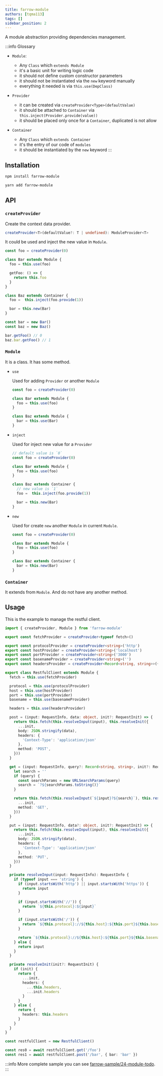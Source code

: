 ```yaml
---
title: farrow-module
authors: [tqma113]
tags: []
sidebar_position: 2
---
```



A module abstraction providing dependencies management.

:::info Glossary
- `Module`:

  - Any `Class` which `extends Module`
  - it's a basic unit for writing logic code
  - it should not define custom constructor parameters
  - it should not be instantiated via the `new` keyword manually
  - everything it needed is via `this.use(DepClass)`

- `Provider`

  - it can be created via `createProvider<Type>(defaultValue)`
  - it should be attached to `Container` via `this.inject(Provider.provide(value))`
  - it should be placed only once for a `Container`, duplicated is not allow

- `Container`

  - Any `Class` which `extends Container`
  - it's the entry of our code of `modules`
  - it should be instantiated by the `new` keyword
:::

## Installation

<Tabs groupId="package-tool">
<TabItem value="npm" label="npm">

```bash
npm install farrow-module
```

</TabItem>
<TabItem value="yarn" label="Yarn" default>

```bash
yarn add farrow-module
```

</TabItem>
</Tabs>

## API

### `createProvider`

Create the context data provider.

```ts
createProvider<T>(defaultValue?: T | undefined): ModuleProvider<T>
```

It could be used and inject the new value in `Module`.

```ts
const foo = createProvider(0)

class Bar extends Module {
  foo = this.use(foo)

  getFoo: () => {
    return this.foo
  }
}

class Baz extends Container {
  foo =  this.inject(foo.provide(1))

  bar = this.new(Bar)
}

const bar = new Bar()
const baz = new Baz()

bar.getFoo() // 0
baz.bar.getFoo() // 1
```

### `Module`

It is a class. It has some method.

* `use`

  Used for adding `Provider` or another `Module`

  ```ts
  const foo = createProvider(0)

  class Bar extends Module {
    foo = this.use(foo)
  }

  class Baz extends Module {
    bar = this.use(Bar)
  }
  ```

* `inject`

  Used for inject new value for a `Provider`

  ```ts
  // default value is `0`
  const foo = createProvider(0)

  class Bar extends Module {
    foo = this.use(foo)
  }

  class Baz extends Container {
    // new value is `1`
    foo =  this.inject(foo.provide(1))

    bar = this.new(Bar)
  }
  ```

* `new`

  Used for create `new` another `Module` in current `Module`.

  ```ts
  const foo = createProvider(0)

  class Bar extends Module {
    foo = this.use(foo)
  }

  class Baz extends Container {
    bar = this.new(Bar)
  }
  ```

### `Container`

It extends from `Module`. And do not have any another method.

## Usage

This is the example to manage the restful client.

```ts
import { createProvider, Module } from 'farrow-module'

export const fetchProvider = createProvider<typeof fetch>()

export const protocolProvider = createProvider<string>('http')
export const hostProvider = createProvider<string>('localhost')
export const portProvider = createProvider<string>('3000')
export const basenameProvider = createProvider<string>('')
export const headersProvider = createProvider<Record<string, string>>({})

export class RestfulClient extends Module {
  fetch = this.use(fetchProvider)

  protocol = this.use(protocolProvider)
  host = this.use(hostProvider)
  port = this.use(portProvider)
  basename = this.use(basenameProvider)

  headers = this.use(headersProvider)

  post = (input: RequestInfo, data: object, init?: RequestInit) => {
    return this.fetch(this.resolveInput(input), this.resolveInit({
      ...init,
      body: JSON.stringify(data),
      headers: {
        'Context-Type': 'application/json'
      },
      method: 'POST',
    }))
  }

  get = (input: RequestInfo, query?: Record<string, string>, init?: RequestInit) => {
    let search = ''
    if (query) {
      const searchParams = new URLSearchParams(query)
      search = `?${searchParams.toString()}`
    }

    return this.fetch(this.resolveInput(`${input}?${search}`), this.resolveInit({
      ...init,
      method: 'GET',
    }))
  }

  put = (input: RequestInfo, data?: object, init?: RequestInit) => {
    return this.fetch(this.resolveInput(input), this.resolveInit({
      ...init,
      body: JSON.stringify(data),
      headers: {
        'Context-Type': 'application/json'
      },
      method: 'PUT',
    }))
  }

  private resolveInput(input: RequestInfo): RequestInfo {
    if (typeof input === 'string') {
      if (input.startsWith('http') || input.startsWith('https')) {
        return input
      }

      if (input.startsWith('//')) {
        return `${this.protocol}:${input}`
      }

      if (input.startsWith('/')) {
        return `${this.protocol}://${this.host}:${this.port}${this.basename}${input}`
      }

      return `${this.protocol}://${this.host}:${this.port}${this.basename}/${input}`
    } else {
      return input
    }
  }

  private resolveInit(init?: RequestInit) {
    if (init) {
      return {
        ...init,
        headers: {
          ...this.headers,
          ...init.headers
        }
      }
    } else {
      return {
        headers: this.headers
      }
    }
  }
}

const restfulClient = new RestfulClient()

const res0 = await restfulClient.get('/foo')
const res1 = await restfulClient.post('/bar', { bar: 'bar' })
```

:::info
More complete sample you can see [farrow-sample/24-module-todo](https://github.com/tqma113/farrow-sample/tree/main/samples/24-module-todo).
:::
